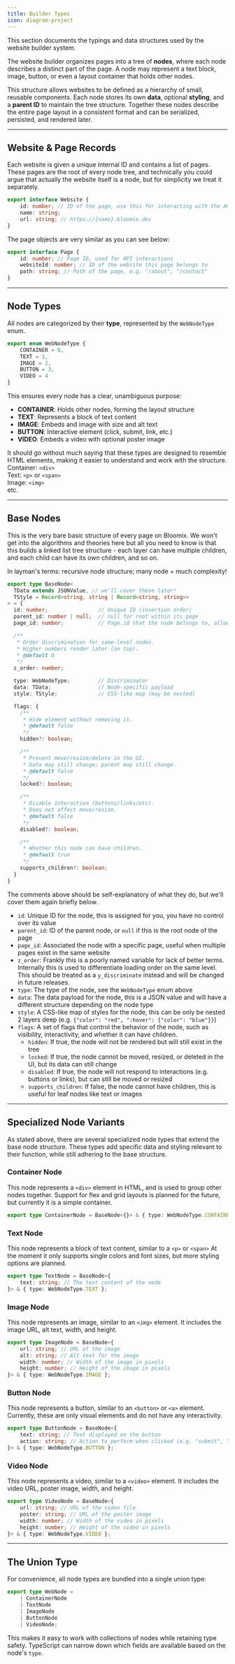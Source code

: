 ```yaml
---
title: Builder Types
icon: diagram-project
---
```


This section documents the typings and data structures used by the website builder system.

The website builder organizes pages into a tree of **nodes**, where each node describes a distinct part of the page.
A node may represent a text block, image, button, or even a layout container that holds other nodes.

This structure allows websites to be defined as a hierarchy of small, reusable components.
Each node stores its own **data**, optional **styling**, and a **parent ID** to maintain the tree structure.
Together these nodes describe the entire page layout in a consistent format and can be serialized, persisted, and rendered later.

---

## Website & Page Records
Each website is given a unique internal ID and contains a list of pages.
These pages are the root of every node tree, and technically you could argue that actually the website itself is a node, but for simplicity we treat it separately.
```ts
export interface Website {
	id: number; // ID of the page, use this for interacting with the API
	name: string;
	url: string; // https://{name}.bloomix.dev
}
```

The page objects are very similar as you can see below:

```ts
export interface Page {
	id: number; // Page ID, used for API interactions
	websiteId: number; // ID of the website this page belongs to
	path: string; // Path of the page, e.g. "/about", "/contact"
}
```

---

## Node Types
All nodes are categorized by their **type**, represented by the `WebNodeType` enum.
```ts
export enum WebNodeType {
	CONTAINER = 0,
	TEXT = 1,
	IMAGE = 2,
	BUTTON = 3,
	VIDEO = 4
}
```

This ensures every node has a clear, unambiguous purpose:
- **CONTAINER**: Holds other nodes, forming the layout structure
- **TEXT**: Represents a block of text content
- **IMAGE**: Embeds and image with size and alt text
- **BUTTON**: Interactive element (click, submit, link, etc.)
- **VIDEO**: Embeds a video with optional poster image

It should go without much saying that these types are designed to resemble HTML elements, making it easier to understand and work with the structure. <br/>
Container: `<div>` <br/>
Text: `<p>` or `<span>` <br/>
Image: `<img>` <br/>
etc.

---

## Base Nodes

This is the very bare basic structure of every page on Bloomix.
We won't get into the algorithms and theories here but all you need to know is that this builds a linked list tree structure - each layer can have multiple children, and each child can have its own children, and so on.

In layman's terms: recursive node structure; many node = much complexity!

```ts
export type BaseNode<
  TData extends JSONValue, // we'll cover these later!
  TStyle = Record<string, string | Record<string, string>>
> = {
  id: number;                // Unique ID (insertion order)
  parent_id: number | null;  // null for root within its page
  page_id: number;           // Page.id that the node belongs to, allows for O(1) lookups

  /**
   * Order discrimination for same-level nodes.
   * Higher numbers render later (on top).
   * @default 0
   */
  z_order: number;

  type: WebNodeType;         // Discriminator
  data: TData;               // Node-specific payload
  style: TStyle;             // CSS-like map (may be nested)

  flags: {
    /**
     * Hide element without removing it.
     * @default false
     */
    hidden?: boolean;

    /**
     * Prevent move/resize/delete in the UI.
     * Data may still change; parent may still change.
     * @default false
     */
    locked?: boolean;

    /**
     * Disable interaction (buttons/links/etc).
     * Does not affect move/resize.
     * @default false
     */
    disabled?: boolean;

    /**
     * Whether this node can have children.
     * @default true
     */
    supports_children?: boolean;
  }
}
```

The comments above should be self-explanatory of what they do, but we'll cover them again briefly below.
- `id`: Unique ID for the node, this is assigned for you, you have no control over its value
- `parent_id`: ID of the parent node, or `null` if this is the root node of the page
- `page_id`: Associated the node with a specific page, useful when multiple pages exist in the same website
- `z_order`: Frankly this is a poorly named variable for lack of better terms. Internally this is used to differentiate loading order on the same level. This should be treated as a `y_discriminate` instead and will be changed in future releases.
- `type`: The type of the node, see the `WebNodeType` enum above
- `data`: The data payload for the node, this is a JSON value and will have a different structure depending on the node type
- `style`: A CSS-like map of styles for the node, this can be only be nested 2 layers deep (e.g. `{"color": "red", ":hover": {"color": "blue"}}`)
- `flags`: A set of flags that control the behavior of the node, such as visibility, interactivity, and whether it can have children.
  - `hidden`: If true, the node will not be rendered but will still exist in the tree
  - `locked`: If true, the node cannot be moved, resized, or deleted in the UI, but its data can still change
  - `disabled`: If true, the node will not respond to interactions (e.g. buttons or links), but can still be moved or resized
  - `supports_children`: If false, the node cannot have children, this is useful for leaf nodes like text or images

---

## Specialized Node Variants
As stated above, there are several specialized node types that extend the base node structure.
These types add specific data and styling relevant to their function, while still adhering to the base structure.

### Container Node
This node represents a `<div>` element in HTML, and is used to group other nodes together.
Support for flex and grid layouts is planned for the future, but currently it is a simple container.
```ts
export type ContainerNode = BaseNode<{}> & { type: WebNodeType.CONTAINER };
```

### Text Node
This node represents a block of text content, similar to a `<p>` or `<span>`
At the moment it only supports single colors and font sizes, but more styling options are planned.
```ts
export type TextNode = BaseNode<{
	text: string; // The text content of the node
}> & { type: WebNodeType.TEXT };
```

### Image Node
This node represents an image, similar to an `<img>` element.
It includes the image URL, alt text, width, and height.
```ts
export type ImageNode = BaseNode<{
	url: string; // URL of the image
	alt: string; // Alt text for the image
	width: number; // Width of the image in pixels
	height: number; // Height of the image in pixels
}> & { type: WebNodeType.IMAGE };
```

### Button Node
This node represents a button, similar to an `<button>` or `<a>` element.
Currently, these are only visual elements and do not have any interactivity.
```ts
export type ButtonNode = BaseNode<{
	text: string; // Text displayed on the button
	action: string; // Action to perform when clicked (e.g. "submit", "link", etc.)
}> & { type: WebNodeType.BUTTON };
```

### Video Node
This node represents a video, similar to a `<video>` element.
It includes the video URL, poster image, width, and height.
```ts
export type VideoNode = BaseNode<{
	url: string; // URL of the video file
	poster: string; // URL of the poster image
	width: number; // Width of the video in pixels
	height: number; // Height of the video in pixels
}> & { type: WebNodeType.VIDEO };
```

---

## The Union Type
For convenience, all node types are bundled into a single union type:
```ts
export type WebNode =
	| ContainerNode
	| TextNode
	| ImageNode
	| ButtonNode
	| VideoNode;
```
This makes it easy to work with collections of nodes while retaining type safety.
TypeScript can narrow down which fields are available based on the node's `type`.